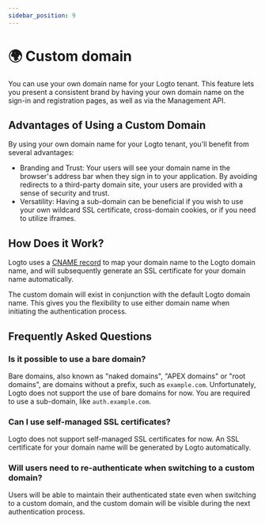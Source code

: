 ```yaml
---
sidebar_position: 9
---
```



# 🌍 Custom domain

<CloudOnlyNotification feature="custom domain" />

You can use your own domain name for your Logto tenant. This feature lets you present a consistent brand by having your own domain name on the sign-in and registration pages, as well as via the Management API.

## Advantages of Using a Custom Domain

By using your own domain name for your Logto tenant, you'll benefit from several advantages:

- Branding and Trust: Your users will see your domain name in the browser's address bar when they sign in to your application. By avoiding redirects to a third-party domain site, your users are provided with a sense of security and trust.
- Versatility: Having a sub-domain can be beneficial if you wish to use your own wildcard SSL certificate, cross-domain cookies, or if you need to utilize iframes.

## How Does it Work?

Logto uses a [CNAME record](https://en.wikipedia.org/wiki/CNAME_record) to map your domain name to the Logto domain name, and will subsequently generate an SSL certificate for your domain name automatically.

The custom domain will exist in conjunction with the default Logto domain name. This gives you the flexibility to use either domain name when initiating the authentication process.

## Frequently Asked Questions

### Is it possible to use a bare domain?

Bare domains, also known as "naked domains", "APEX domains" or "root domains", are domains without a prefix, such as `example.com`. Unfortunately, Logto does not support the use of bare domains for now. You are required to use a sub-domain, like `auth.example.com`.

### Can I use self-managed SSL certificates?

Logto does not support self-managed SSL certificates for now. An SSL certificate for your domain name will be generated by Logto automatically.

### Will users need to re-authenticate when switching to a custom domain?

Users will be able to maintain their authenticated state even when switching to a custom domain, and the custom domain will be visible during the next authentication process.
